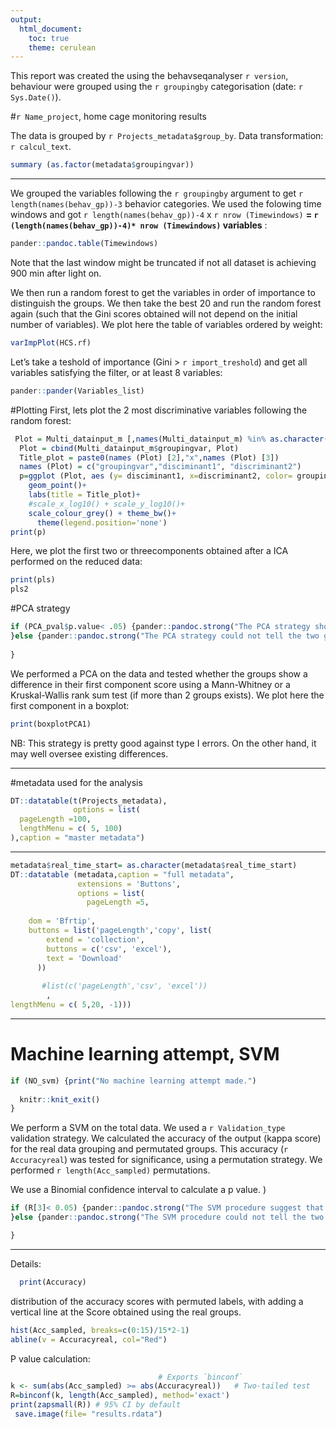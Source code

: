 ```yaml
---
output: 
  html_document:
    toc: true
    theme: cerulean
---
```


This report was created the using the behavseqanalyser `r version`, behaviour were grouped  using the `r groupingby` categorisation (date: `r Sys.Date()`).


#`r Name_project`, home cage monitoring results


The data is grouped by `r Projects_metadata$group_by `.
Data transformation: `r calcul_text`.

```r

summary (as.factor(metadata$groupingvar))

```



---


We grouped the variables following the `r groupingby` argument to get `r length(names(behav_gp))-3` behavior categories. We used the folowing time windows and got `r length(names(behav_gp))-4` x `r nrow (Timewindows)` **=
`r (length(names(behav_gp))-4)* nrow (Timewindows)` variables** :

```r
pander::pandoc.table(Timewindows)
```
Note that the last window might be truncated if not all dataset is achieving 900 min after light on.

We then run a random forest to get the variables in order of importance to distinguish the groups. We then take the best 20 and run the random forest again (such that the Gini scores obtained will not depend on the initial number of variables). We plot here the table of variables ordered by weight:

```r

varImpPlot(HCS.rf)
```



Let's take a teshold of importance (Gini > `r import_treshold`) and get all variables satisfying the filter, or at least 8 variables:

```r

pander::pander(Variables_list)


```

#Plotting
First, lets plot the 2 most discriminative variables following the random forest:

```r


 Plot = Multi_datainput_m [,names(Multi_datainput_m) %in% as.character(R2 [1:2,1]) ]
  Plot = cbind(Multi_datainput_m$groupingvar, Plot)
  Title_plot = paste0(names (Plot) [2],"x",names (Plot) [3])
  names (Plot) = c("groupingvar","disciminant1", "discriminant2")
  p=ggplot (Plot, aes (y= disciminant1, x=discriminant2, color= groupingvar))+
    geom_point()+
    labs(title = Title_plot)+
    #scale_x_log10() + scale_y_log10()+
    scale_colour_grey() + theme_bw()+
      theme(legend.position='none')
print(p)  
```


Here, we plot the first two or threecomponents obtained after a ICA performed on the reduced data:

```r
print(pls)  
pls2
```


#PCA strategy


```r
if (PCA_pval$p.value< .05) {pander::pandoc.strong("The PCA strategy shows that the behavior profile of the two groups of animal are not identical.")
}else {pander::pandoc.strong("The PCA strategy could not tell the two groups apart.")
  
}


```

We performed a PCA on the data and tested whether the groups show a difference in their first component score using a Mann-Whitney or a Kruskal-Wallis rank sum test (if more than 2 groups exists).
We plot here the first component in a boxplot:

```r

print(boxplotPCA1)
```

NB: This strategy is pretty good against type I errors. On the other hand, it may well oversee existing differences.



---

#metadata used for the analysis


```r
DT::datatable(t(Projects_metadata),
              options = list(
  pageLength =100,
  lengthMenu = c( 5, 100)
),caption = "master metadata")

```

---

```r
metadata$real_time_start= as.character(metadata$real_time_start)
DT::datatable (metadata,caption = "full metadata",
               extensions = 'Buttons', 
               options = list(
                 pageLength =5,
  
    dom = 'Bfrtip',
    buttons = list('pageLength','copy', list(
        extend = 'collection',
        buttons = c('csv', 'excel'),
        text = 'Download'
      ))
    
       #list(c('pageLength','csv', 'excel'))
        ,
lengthMenu = c( 5,20, -1)))


```

-----------

# Machine learning attempt, SVM

```r
if (NO_svm) {print("No machine learning attempt made.")
  
  knitr::knit_exit()
}
```

We perform a SVM on the total data. We used a `r Validation_type` validation strategy. We calculated the accuracy of the output (kappa score) for the real data grouping and permutated groups. This accuracy (`r Accuracyreal`) was tested for significance, using a permutation strategy. We performed `r length(Acc_sampled)` permutations.


We use a Binomial confidence interval to calculate a p value. )

```r
if (R[3]< 0.05) {pander::pandoc.strong("The SVM procedure suggest that the behavior profile of the two groups of animal are not identical.")
}else {pander::pandoc.strong("The SVM procedure could not tell the two groups apart.")

}


```

--- 

Details:
```r
  print(Accuracy)

```

distribution of the accuracy scores with permuted labels, with adding a vertical line at the Score obtained using the real groups.

```r

hist(Acc_sampled, breaks=c(0:15)/15*2-1)
abline(v = Accuracyreal, col="Red")

```

P value calculation:

```r
                                 # Exports `binconf`
k <- sum(abs(Acc_sampled) >= abs(Accuracyreal))   # Two-tailed test
R=binconf(k, length(Acc_sampled), method='exact')
print(zapsmall(R)) # 95% CI by default
 save.image(file= "results.rdata") 
  
```














